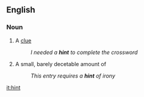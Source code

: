 ==English==
===Noun===
# A [[clue]]
#:''I needed a '''hint''' to complete the crossword''
# A small, barely decetable amount of
#:''This entry requires a '''hint''' of irony''

[[it:hint]]